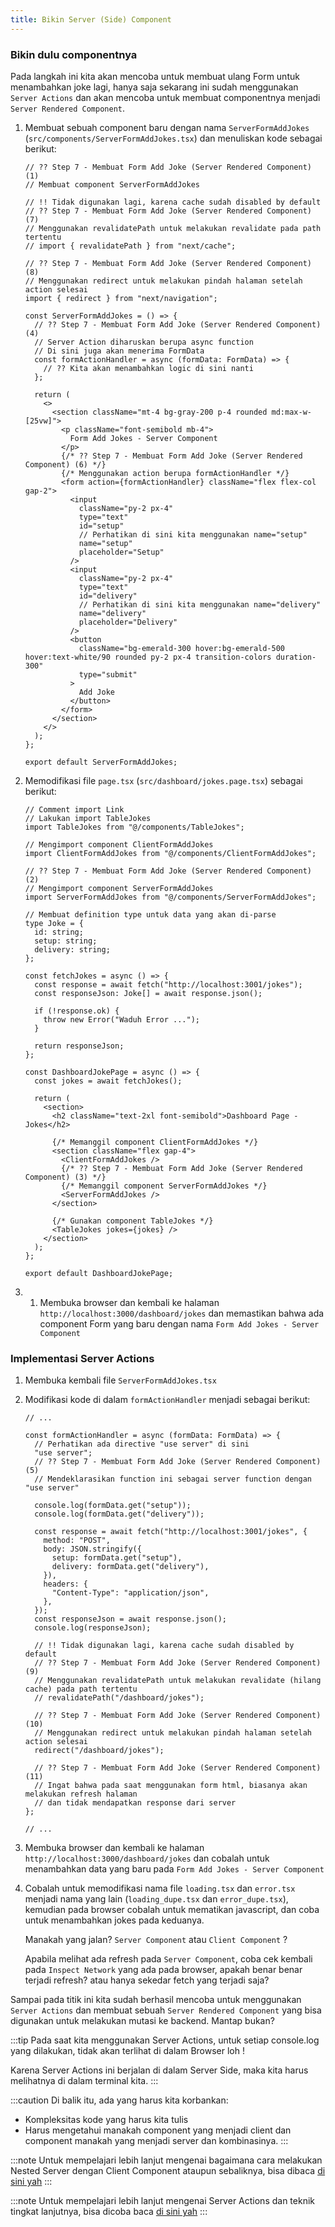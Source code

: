 ```yaml
---
title: Bikin Server (Side) Component
---
```


### Bikin dulu componentnya

Pada langkah ini kita akan mencoba untuk membuat ulang Form untuk menambahkan joke lagi, hanya saja sekarang ini sudah menggunakan `Server Actions` dan akan mencoba untuk membuat componentnya menjadi `Server Rendered Component`.

1. Membuat sebuah component baru dengan nama `ServerFormAddJokes` (`src/components/ServerFormAddJokes.tsx`) dan menuliskan kode sebagai berikut:

   ```tsx
   // ?? Step 7 - Membuat Form Add Joke (Server Rendered Component) (1)
   // Membuat component ServerFormAddJokes

   // !! Tidak digunakan lagi, karena cache sudah disabled by default
   // ?? Step 7 - Membuat Form Add Joke (Server Rendered Component) (7)
   // Menggunakan revalidatePath untuk melakukan revalidate pada path tertentu
   // import { revalidatePath } from "next/cache";

   // ?? Step 7 - Membuat Form Add Joke (Server Rendered Component) (8)
   // Menggunakan redirect untuk melakukan pindah halaman setelah action selesai
   import { redirect } from "next/navigation";

   const ServerFormAddJokes = () => {
     // ?? Step 7 - Membuat Form Add Joke (Server Rendered Component) (4)
     // Server Action diharuskan berupa async function
     // Di sini juga akan menerima FormData
     const formActionHandler = async (formData: FormData) => {
       // ?? Kita akan menambahkan logic di sini nanti
     };

     return (
       <>
         <section className="mt-4 bg-gray-200 p-4 rounded md:max-w-[25vw]">
           <p className="font-semibold mb-4">
             Form Add Jokes - Server Component
           </p>
           {/* ?? Step 7 - Membuat Form Add Joke (Server Rendered Component) (6) */}
           {/* Menggunakan action berupa formActionHandler */}
           <form action={formActionHandler} className="flex flex-col gap-2">
             <input
               className="py-2 px-4"
               type="text"
               id="setup"
               // Perhatikan di sini kita menggunakan name="setup"
               name="setup"
               placeholder="Setup"
             />
             <input
               className="py-2 px-4"
               type="text"
               id="delivery"
               // Perhatikan di sini kita menggunakan name="delivery"
               name="delivery"
               placeholder="Delivery"
             />
             <button
               className="bg-emerald-300 hover:bg-emerald-500 hover:text-white/90 rounded py-2 px-4 transition-colors duration-300"
               type="submit"
             >
               Add Joke
             </button>
           </form>
         </section>
       </>
     );
   };

   export default ServerFormAddJokes;
   ```

1. Memodifikasi file `page.tsx` (`src/dashboard/jokes.page.tsx`) sebagai berikut:

   ```tsx
   // Comment import Link
   // Lakukan import TableJokes
   import TableJokes from "@/components/TableJokes";

   // Mengimport component ClientFormAddJokes
   import ClientFormAddJokes from "@/components/ClientFormAddJokes";

   // ?? Step 7 - Membuat Form Add Joke (Server Rendered Component) (2)
   // Mengimport component ServerFormAddJokes
   import ServerFormAddJokes from "@/components/ServerFormAddJokes";

   // Membuat definition type untuk data yang akan di-parse
   type Joke = {
     id: string;
     setup: string;
     delivery: string;
   };

   const fetchJokes = async () => {
     const response = await fetch("http://localhost:3001/jokes");
     const responseJson: Joke[] = await response.json();

     if (!response.ok) {
       throw new Error("Waduh Error ...");
     }

     return responseJson;
   };

   const DashboardJokePage = async () => {
     const jokes = await fetchJokes();

     return (
       <section>
         <h2 className="text-2xl font-semibold">Dashboard Page - Jokes</h2>

         {/* Memanggil component ClientFormAddJokes */}
         <section className="flex gap-4">
           <ClientFormAddJokes />
           {/* ?? Step 7 - Membuat Form Add Joke (Server Rendered Component) (3) */}
           {/* Memanggil component ServerFormAddJokes */}
           <ServerFormAddJokes />
         </section>

         {/* Gunakan component TableJokes */}
         <TableJokes jokes={jokes} />
       </section>
     );
   };

   export default DashboardJokePage;
   ```

1. 1. Membuka browser dan kembali ke halaman `http://localhost:3000/dashboard/jokes` dan memastikan bahwa ada component Form yang baru dengan nama `Form Add Jokes - Server Component`

### Implementasi Server Actions

1. Membuka kembali file `ServerFormAddJokes.tsx`

1. Modifikasi kode di dalam `formActionHandler` menjadi sebagai berikut:

   ```tsx
   // ...

   const formActionHandler = async (formData: FormData) => {
     // Perhatikan ada directive "use server" di sini
     "use server";
     // ?? Step 7 - Membuat Form Add Joke (Server Rendered Component) (5)
     // Mendeklarasikan function ini sebagai server function dengan "use server"

     console.log(formData.get("setup"));
     console.log(formData.get("delivery"));

     const response = await fetch("http://localhost:3001/jokes", {
       method: "POST",
       body: JSON.stringify({
         setup: formData.get("setup"),
         delivery: formData.get("delivery"),
       }),
       headers: {
         "Content-Type": "application/json",
       },
     });
     const responseJson = await response.json();
     console.log(responseJson);

     // !! Tidak digunakan lagi, karena cache sudah disabled by default
     // ?? Step 7 - Membuat Form Add Joke (Server Rendered Component) (9)
     // Menggunakan revalidatePath untuk melakukan revalidate (hilang cache) pada path tertentu
     // revalidatePath("/dashboard/jokes");

     // ?? Step 7 - Membuat Form Add Joke (Server Rendered Component) (10)
     // Menggunakan redirect untuk melakukan pindah halaman setelah action selesai
     redirect("/dashboard/jokes");

     // ?? Step 7 - Membuat Form Add Joke (Server Rendered Component) (11)
     // Ingat bahwa pada saat menggunakan form html, biasanya akan melakukan refresh halaman
     // dan tidak mendapatkan response dari server
   };

   // ...
   ```

1. Membuka browser dan kembali ke halaman `http://localhost:3000/dashboard/jokes` dan cobalah untuk menambahkan data yang baru pada `Form Add Jokes - Server Component`

1. Cobalah untuk memodifikasi nama file `loading.tsx` dan `error.tsx` menjadi nama yang lain (`loading_dupe.tsx` dan `error_dupe.tsx`), kemudian pada browser cobalah untuk mematikan javascript, dan coba untuk menambahkan jokes pada keduanya.

   Manakah yang jalan? `Server Component` atau `Client Component` ?

   Apabila melihat ada refresh pada `Server Component`, coba cek kembali pada `Inspect Network` yang ada pada browser, apakah benar benar terjadi refresh? atau hanya sekedar fetch yang terjadi saja?

Sampai pada titik ini kita sudah berhasil mencoba untuk menggunakan `Server Actions` dan membuat sebuah `Server Rendered Component` yang bisa digunakan untuk melakukan mutasi ke backend. Mantap bukan?

:::tip
Pada saat kita menggunakan Server Actions, untuk setiap console.log yang dilakukan, tidak akan terlihat di dalam Browser loh ! 

Karena Server Actions ini berjalan di dalam Server Side, maka kita harus melihatnya di dalam terminal kita.
:::

:::caution
Di balik itu, ada yang harus kita korbankan:

- Kompleksitas kode yang harus kita tulis
- Harus mengetahui manakah component yang menjadi client dan component manakah yang menjadi server dan kombinasinya.
:::

:::note
Untuk mempelajari lebih lanjut mengenai bagaimana cara melakukan Nested Server dengan Client Component ataupun sebaliknya, bisa dibaca [di sini yah](https://nextjs.org/docs/app/building-your-application/rendering/composition-patterns#interleaving-server-and-client-components)
:::

:::note
Untuk mempelajari lebih lanjut mengenai Server Actions dan teknik tingkat lanjutnya, bisa dicoba baca [di sini yah](https://nextjs.org/docs/app/building-your-application/rendering/composition-patterns#interleaving-server-and-client-components)
:::
